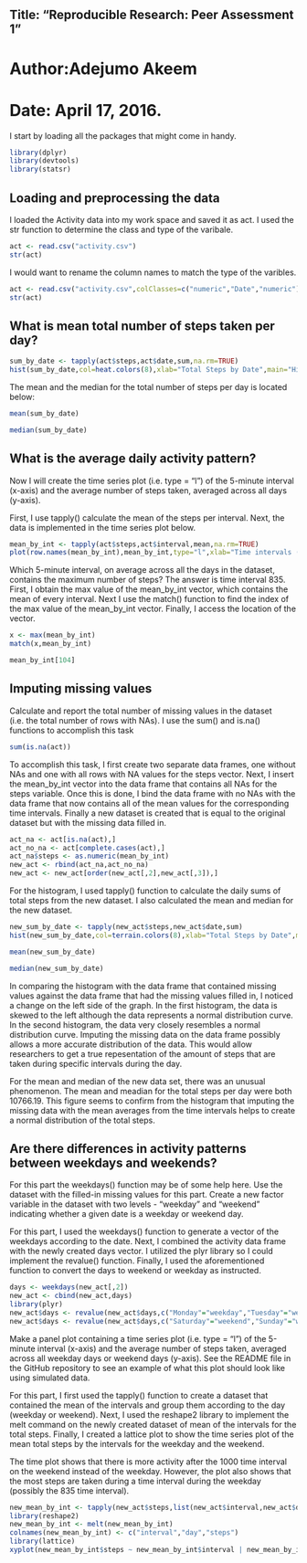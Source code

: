 
## Title: "Reproducible Research: Peer Assessment 1"
# Author:Adejumo Akeem
# Date: April 17, 2016.



I start by loading all the packages that might come in handy.

```r
library(dplyr)
library(devtools)
library(statsr)
```

## Loading and preprocessing the data
I loaded the Activity data into my work space and saved it as act. I used the str function to determine the class and type of the varibale.

```r
act <- read.csv("activity.csv")
str(act)
```
I would want to rename the column names to match the type of the varibles.

```r
act <- read.csv("activity.csv",colClasses=c("numeric","Date","numeric"))
str(act)

```



## What is mean total number of steps taken per day?

```r
sum_by_date <- tapply(act$steps,act$date,sum,na.rm=TRUE)
hist(sum_by_date,col=heat.colors(8),xlab="Total Steps by Date",main="Histogram of Total Steps by Date")

```
The mean and the median for the total number of steps per day is located below:
```r
mean(sum_by_date)
```

```r
median(sum_by_date)
```


## What is the average daily activity pattern?

Now I will create the time series plot (i.e. type = "l") of the 5-minute interval (x-axis) and the average number of steps taken, averaged across all days (y-axis).

First, I use tapply() calculate the mean of the steps per interval. Next, the data is implemented in the time series plot below.
```r
mean_by_int <- tapply(act$steps,act$interval,mean,na.rm=TRUE)
plot(row.names(mean_by_int),mean_by_int,type="l",xlab="Time intervals (in minutes)",ylab="Average of Total Steps",main="Time Series Plot of the Average of Total Steps in a Day")
```

Which 5-minute interval, on average across all the days in the dataset, contains the maximum number of steps? The answer is time interval 835. First, I obtain the max value of the mean_by_int vector, which contains the mean of every interval. Next I use the match() function to find the index of the max value of the mean_by_int vector. Finally, I access the location of the vector.
```r
x <- max(mean_by_int)
match(x,mean_by_int)

```

```r
mean_by_int[104]

```



## Imputing missing values

Calculate and report the total number of missing values in the dataset (i.e. the total number of rows with NAs). I use the sum() and is.na() functions to accomplish this task
```r
sum(is.na(act))
```

To accomplish this task, I first create two separate data frames, one without NAs and one with all rows with NA values for the steps vector. Next, I insert the mean_by_int vector into the data frame that contains all NAs for the steps variable. Once this is done, I bind the data frame with no NAs with the data frame that now contains all of the mean values for the corresponding time intervals. Finally a new dataset is created that is equal to the original dataset but with the missing data filled in.

```r
act_na <- act[is.na(act),]
act_no_na <- act[complete.cases(act),]
act_na$steps <- as.numeric(mean_by_int)
new_act <- rbind(act_na,act_no_na)
new_act <- new_act[order(new_act[,2],new_act[,3]),]
```

For the histogram, I used tapply() function to calculate the daily sums of total steps from the new dataset. I also calculated the mean and median for the new dataset.
```r
new_sum_by_date <- tapply(new_act$steps,new_act$date,sum)
hist(new_sum_by_date,col=terrain.colors(8),xlab="Total Steps by Date",main="Adjusted Histogram of Total Steps by Date (no missing values)")

```


```r
mean(new_sum_by_date)
```

```r
median(new_sum_by_date)
```

In comparing the histogram with the data frame that contained missing values against the data frame that had the missing values filled in, I noticed a change on the left side of the graph. In the first histogram, the data is skewed to the left although the data represents a normal distribution curve. In the second histogram, the data very closely resembles a normal distribution curve. Imputing the missing data on the data frame possibly allows a more accurate distribution of the data. This would allow researchers to get a true repesentation of the amount of steps that are taken during specific intervals during the day.

For the mean and median of the new data set, there was an unusual phenomenon. The mean and meadian for the total steps per day were both 10766.19. This figure seems to confirm from the histogram that imputing the missing data with the mean averages from the time intervals helps to create a normal distribution of the total steps.

## Are there differences in activity patterns between weekdays and weekends?

For this part the weekdays() function may be of some help here. Use the dataset with the filled-in missing values for this part. Create a new factor variable in the dataset with two levels - "weekday" and "weekend" indicating whether a given date is a weekday or weekend day.

For this part, I used the weekdays() function to generate a vector of the weekdays according to the date. Next, I combined the activity data frame with the newly created days vector. I utilized the plyr library so I could implement the revalue() function. Finally, I used the aforementioned function to convert the days to weekend or weekday as instructed.

```r
days <- weekdays(new_act[,2])
new_act <- cbind(new_act,days)
library(plyr)
new_act$days <- revalue(new_act$days,c("Monday"="weekday","Tuesday"="weekday","Wednesday"="weekday","Thursday"="weekday","Friday"="weekday"))
new_act$days <- revalue(new_act$days,c("Saturday"="weekend","Sunday"="weekend"))

```
Make a panel plot containing a time series plot (i.e. type = "l") of the 5-minute interval (x-axis) and the average number of steps taken, averaged across all weekday days or weekend days (y-axis). See the README file in the GitHub repository to see an example of what this plot should look like using simulated data.

For this part, I first used the tapply() function to create a dataset that contained the mean of the intervals and group them according to the day (weekday or weekend). Next, I used the reshape2 library to implement the melt command on the newly created dataset of mean of the intervals for the total steps. Finally, I created a lattice plot to show the time series plot of the mean total steps by the intervals for the weekday and the weekend.

The time plot shows that there is more activity after the 1000 time interval on the weekend instead of the weekday. However, the plot also shows that the most steps are taken during a time interval during the weekday (possibly the 835 time interval).
```r
new_mean_by_int <- tapply(new_act$steps,list(new_act$interval,new_act$days),mean)
library(reshape2)
new_mean_by_int <- melt(new_mean_by_int)
colnames(new_mean_by_int) <- c("interval","day","steps")
library(lattice)
xyplot(new_mean_by_int$steps ~ new_mean_by_int$interval | new_mean_by_int$day, layout=c(1,2),type="l",main="Time Series Plot of the Average of Total Steps (weekday vs. weekend)",xlab="Time intervals (in minutes)",ylab="Average of Total Steps")

```


